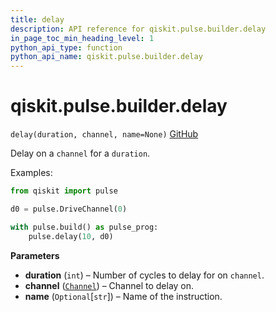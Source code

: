 ```yaml
---
title: delay
description: API reference for qiskit.pulse.builder.delay
in_page_toc_min_heading_level: 1
python_api_type: function
python_api_name: qiskit.pulse.builder.delay
---
```


# qiskit.pulse.builder.delay

<span id="qiskit.pulse.builder.delay" />

`delay(duration, channel, name=None)` [GitHub](https://github.com/qiskit/qiskit/tree/stable/0.19/qiskit/pulse/builder.py "view source code")

Delay on a `channel` for a `duration`.

Examples:

```python
from qiskit import pulse

d0 = pulse.DriveChannel(0)

with pulse.build() as pulse_prog:
    pulse.delay(10, d0)
```

**Parameters**

*   **duration** (`int`) – Number of cycles to delay for on `channel`.
*   **channel** ([`Channel`](pulse#qiskit.pulse.channels.Channel "qiskit.pulse.channels.Channel")) – Channel to delay on.
*   **name** (`Optional`\[`str`]) – Name of the instruction.

